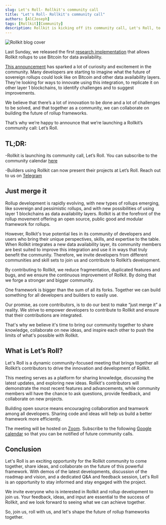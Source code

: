 ```yaml
---
slug: Let's Roll- Rollkit's community call
title: "Let's Roll- Rollkit's community call"
authors: [AlCJoseph]
tags: [Rollkit][Community]
description: Rollkit is kicking off its community call, Let's Roll, to bring together community members to share knowledge, collaborate on new ideas, and inspire each other to push the limits of what's possible with Rollkit.
---
```



![Rollkit blog cover](../static/img/lets-roll/lets-roll.jpg)

Last Sunday, we released the first [research implementation](https://rollkit.dev/blog/sovereign-rollups-on-bitcoin/) that allows Rollkit rollups to use Bitcoin for data availability. 

[This announcement](https://twitter.com/RollkitDev/status/1632438374513676288) has sparked a lot of curiosity and excitement in the community. Many developers are starting to imagine what the future of sovereign rollups could look like on Bitcoin and other data availability layers. They’re looking for ways to innovate using this integration, to replicate it on other layer 1 blockchains, to identify challenges and to suggest improvements.
 
We believe that there’s a lot of innovation to be done and a lot of challenges to be solved, and that together as a community, we can collaborate on building the future of rollup frameworks.

That’s why we’re happy to announce that we’re launching a Rollkit’s community call: Let’s Roll.

## TL;DR:

-Rollkit is launching its community call, Let’s Roll. You can subscribe to the community calendar [here](https://calendar.google.com/calendar/u/0/embed?src=c_11a8d6a470ca9c07b131ab1ea213ac124a3061a9d6986bb208d88afbcc4bb3d2@group.calendar.google.com&ctz=America/Toronto)

-Builders using Rollkit can now present their projects at Let’s Roll. Reach out to us on [Telegram](https://t.me/rollkit) 

## Just merge it

Rollup development is rapidly evolving, with new types of rollups emerging, like sovereign and pessimistic rollups, and with new possibilities of using layer 1 blockchains as data availability layers. Rollkit is at the forefront of the rollup movement offering an open source, public good and modular framework for rollups. 

However, Rollkit's true potential lies in its community of developers and users who bring their unique perspectives, skills, and expertise to the table. When Rollkit integrates a new data availability layer, its community members are best suited to improve this integration and use it in ways that truly benefit the community. Therefore, we invite developers from different communities and skill sets to join us and contribute to Rollkit’s development.

By contributing to Rollkit, we reduce fragmentation, duplicated features and bugs, and we ensure the continuous improvement of Rollkit. By doing that we forge a stronger and bigger community. 

One framework is bigger than the sum of all its forks. Together we can build something for all developers and builders to easily use.

Our promise, as core contributors, is to do our best to make “just merge it” a reality. We strive to empower developers to contribute to Rollkit and ensure that their contributions are integrated. 

That's why we believe it's time to bring our community together to share knowledge, collaborate on new ideas, and inspire each other to push the limits of what's possible with Rollkit.

## What is Let’s Roll?

Let's Roll is a dynamic community-focused meeting that brings together all Rollkit’s contributors to drive the innovation and development of Rollkit.

This meeting serves as a platform for sharing knowledge, discussing the latest updates, and exploring new ideas. Rollkit's contributors will demonstrate the most recent features and advancements, while community members will have the chance to ask questions, provide feedback, and collaborate on new projects.

Building open source means encouraging collaboration and teamwork among all developers. Sharing code and ideas will help us build a better framework more efficiently.

The meeting will be hosted on [Zoom](https://us06web.zoom.us/j/83308619122). Subscribe to the following [Google calendar](https://calendar.google.com/calendar/u/0/r?cid=c_11a8d6a470ca9c07b131ab1ea213ac124a3061a9d6986bb208d88afbcc4bb3d2@group.calendar.google.com) so that you can be notified of future community calls.

## Conclusion

Let's Roll is an exciting opportunity for the Rollkit community to come together, share ideas, and collaborate on the future of this powerful framework.
With demos of the latest developments, discussion of the roadmap and vision, and a dedicated Q&A and feedback session, Let's Roll is an opportunity to stay informed and stay engaged with the project.

We invite everyone who is interested in Rollkit and rollup development to join us. Your feedback, ideas, and input are essential to the success of Rollkit, and we look forward to seeing what we can achieve together.

So, join us, roll with us, and let's shape the future of rollup frameworks together.


